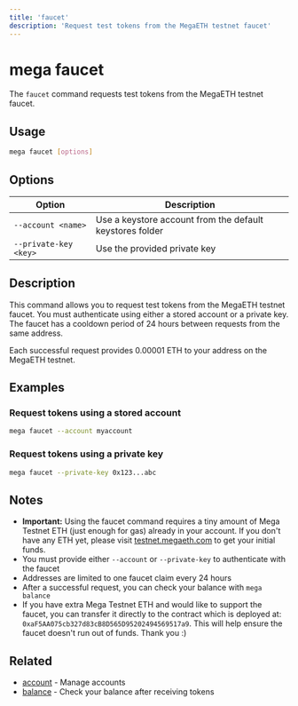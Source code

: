 ```yaml
---
title: 'faucet'
description: 'Request test tokens from the MegaETH testnet faucet'
---
```


# mega faucet

The `faucet` command requests test tokens from the MegaETH testnet faucet.

## Usage

```bash
mega faucet [options]
```

## Options

| Option | Description |
| ------ | ----------- |
| `--account <name>` | Use a keystore account from the default keystores folder |
| `--private-key <key>` | Use the provided private key |

## Description

This command allows you to request test tokens from the MegaETH testnet faucet. You must authenticate using either a stored account or a private key. The faucet has a cooldown period of 24 hours between requests from the same address.

Each successful request provides 0.00001 ETH to your address on the MegaETH testnet.

## Examples

### Request tokens using a stored account

```bash
mega faucet --account myaccount
```

### Request tokens using a private key

```bash
mega faucet --private-key 0x123...abc
```

## Notes
- **Important:** Using the faucet command requires a tiny amount of Mega Testnet ETH (just enough for gas) already in your account. If you don't have any ETH yet, please visit [testnet.megaeth.com](https://testnet.megaeth.com) to get your initial funds.
- You must provide either `--account` or `--private-key` to authenticate with the faucet
- Addresses are limited to one faucet claim every 24 hours
- After a successful request, you can check your balance with `mega balance`
- If you have extra Mega Testnet ETH and would like to support the faucet, you can transfer it directly to the contract which is deployed at: `0xaF5AA075cb327d83cB8D565D95202494569517a9`. This will help ensure the faucet doesn't run out of funds. Thank you :&#41;

## Related

- [account](/commands/account) - Manage accounts
- [balance](/commands/balance) - Check your balance after receiving tokens